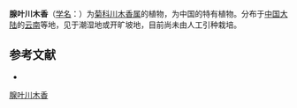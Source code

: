 {{Speciesbox
| name = 腺叶川木香
| status = 
| status_system = 
| image =
| genus = Dolomiaea
| species = georgii
| authority = (Anth.) Shih
}}

'''腺叶川木香'''（[[学名|学名]]：{{lang|la|''Dolomiaea georgii''}}）为[[菊科|菊科]][[川木香属|川木香属]]的植物，为中国的特有植物。分布于[[中国大陆|中国大陆]]的[[云南|云南]]等地，见于潮湿地或开旷坡地，目前尚未由人工引种栽培。

== 参考文献 ==
<div class="references-small">
* {{cite web| url =http://www.bioinfo.cn/db05/KmzwSpecies.php?action=view&id=4708| title =腺叶川木香| work =《中国高等植物数据库全库》| publisher =中国科学院微生物研究所| author =昆明植物研究所| accessdate =2009-02-25| deadurl =yes| archiveurl =https://web.archive.org/web/20160305061827/http://www.bioinfo.cn/db05/KmzwSpecies.php?action=view&id=4708| archivedate =2016-03-05}}
</div>
{{Taxonbar|from=Q15231400}}

[[Category:川木香属|腺叶川木香]]


{{植物小作品}}